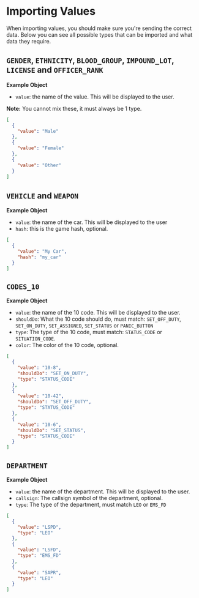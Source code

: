 # Importing Values

When importing values, you should make sure you're sending the correct data.
Below you can see all possible types that can be imported and what data they require.

## `GENDER`, `ETHNICITY`, `BLOOD_GROUP`, `IMPOUND_LOT`, `LICENSE` and `OFFICER_RANK`

**Example Object**

- `value`: the name of the value. This will be displayed to the user.

**Note:** You cannot mix these, it must always be 1 type.

```json
[
  {
    "value": "Male"
  },
  {
    "value": "Female"
  },
  {
    "value": "Other"
  }
]
```

## `VEHICLE` and `WEAPON`

**Example Object**

- `value`: the name of the car. This will be displayed to the user
- `hash`: this is the game hash, optional.

```json
[
  {
    "value": "My Car",
    "hash": "my_car"
  }
]
```

## `CODES_10`

**Example Object**

- `value`: the name of the 10 code. This will be displayed to the user.
- `shouldDo`: What the 10 code should do, must match: `SET_OFF_DUTY`, `SET_ON_DUTY`, `SET_ASSIGNED`, `SET_STATUS` or `PANIC_BUTTON`
- `type`: The type of the 10 code, must match: `STATUS_CODE` or `SITUATION_CODE`.
- `color`: The color of the 10 code, optional.

```json
[
  {
    "value": "10-8",
    "shouldDo": "SET_ON_DUTY",
    "type": "STATUS_CODE"
  },
  {
    "value": "10-42",
    "shouldDo": "SET_OFF_DUTY",
    "type": "STATUS_CODE"
  },
  {
    "value": "10-6",
    "shouldDo": "SET_STATUS",
    "type": "STATUS_CODE"
  }
]
```

## `DEPARTMENT`

**Example Object**

- `value`: the name of the department. This will be displayed to the user.
- `callsign`: The callsign symbol of the department, optional.
- `type`: The type of the department, must match `LEO` or `EMS_FD`

```json
[
  {
    "value": "LSPD",
    "type": "LEO"
  },
  {
    "value": "LSFD",
    "type": "EMS_FD"
  },
  {
    "value": "SAPR",
    "type": "LEO"
  }
]
```
